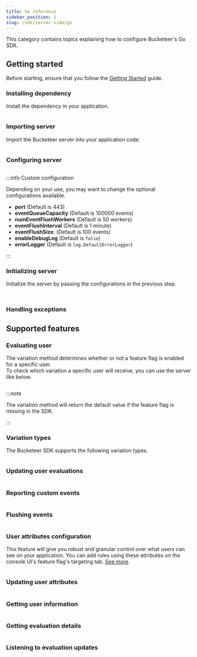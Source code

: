 ```yaml
---
title: Go reference
sidebar_position: 1
slug: /sdk/server-side/go
---
```



This category contains topics explaining how to configure Bucketeer's Go SDK.

## Getting started

Before starting, ensure that you follow the [Getting Started](/getting-started) guide.

### Installing dependency

Install the dependency in your application.

<Tabs>
<TabItem value="" label="">

```sh showLineNumbers

```

</TabItem>
</Tabs>

### Importing server

Import the Bucketeer server into your application code.

<Tabs>
<TabItem value="go" label="Go">

```ts showLineNumbers

```

</TabItem>
</Tabs>

### Configuring server

<Tabs>
<TabItem value="go" label="Go">

```ts showLineNumbers

```

</TabItem>
</Tabs>

:::info Custom configuration

Depending on your use, you may want to change the optional configurations available.

- **port** (Default is 443)
- **eventQueueCapacity** (Default is 100000 events)
- **numEventFlushWorkers** (Default is 50 workers)
- **eventFlushInterval** (Default is 1 minute)
- **eventFlushSize**: (Default is 100 events)
- **enableDebugLog** (Default is `false`)
- **errorLogger** (Default is `log.DefaultErrorLogger`)

:::

### Initializing server

Initialize the server by passing the configurations in the previous step.

<Tabs>
<TabItem value="go" label="Go">

```ts showLineNumbers

```

</TabItem>
</Tabs>

<Tabs>
<TabItem value="go" label="Go">

```ts showLineNumbers

```

</TabItem>
</Tabs>

### Handling exceptions

## Supported features

### Evaluating user

The variation method determines whether or not a feature flag is enabled for a specific user.<br />
To check which variation a specific user will receive, you can use the server like below.

<Tabs>
<TabItem value="go" label="Go">

```ts showLineNumbers

```

</TabItem>
</Tabs>

:::note

The variation method will return the default value if the feature flag is missing in the SDK.

:::

### Variation types

The Bucketeer SDK supports the following variation types.

<Tabs>
<TabItem value="go" label="Go">

```ts showLineNumbers

```

</TabItem>
</Tabs>

### Updating user evaluations

<Tabs>
<TabItem value="go" label="Go">

```ts showLineNumbers

```

</TabItem>
</Tabs>

### Reporting custom events

<Tabs>
<TabItem value="go" label="Go">

```ts showLineNumbers

```

</TabItem>
</Tabs>

### Flushing events

<Tabs>
<TabItem value="go" label="Go">

```ts showLineNumbers

```

</TabItem>
</Tabs>

### User attributes configuration

This feature will give you robust and granular control over what users can see on your application. You can add rules using these attributes on the console UI's feature flag's targeting tab. [See more](#).

<Tabs>
<TabItem value="go" label="Go">

```ts showLineNumbers

```

</TabItem>
</Tabs>

### Updating user attributes

<Tabs>
<TabItem value="go" label="Go">

```ts showLineNumbers

```

</TabItem>
</Tabs>

### Getting user information

<Tabs>
<TabItem value="go" label="Go">

```ts showLineNumbers

```

</TabItem>
</Tabs>

### Getting evaluation details

<Tabs>
<TabItem value="go" label="Go">

```ts showLineNumbers

```

</TabItem>
</Tabs>

### Listening to evaluation updates

<Tabs>
<TabItem value="go" label="Go">

```ts showLineNumbers

```

</TabItem>
</Tabs>
